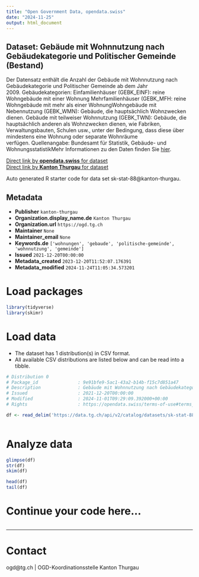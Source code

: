 ```yaml
---
title: "Open Government Data, opendata.swiss"
date: "2024-11-25"
output: html_document
---
```


## Dataset: Gebäude mit Wohnnutzung nach Gebäudekategorie und Politischer Gemeinde (Bestand)

Der Datensatz enthält die Anzahl der Gebäude mit Wohnnutzung nach Gebäudekategorie und Politischer Gemeinde ab dem Jahr 2009. Gebäudekategorien: Einfamilienhäuser (GEBK_EINF): reine Wohngebäude mit einer Wohnung Mehrfamilienhäuser (GEBK_MFH: reine Wohngebäude mit mehr als einer WohnungWohngebäude mit Nebennutzung (GEBK_WMN): Gebäude, die hauptsächlich Wohnzwecken dienen. Gebäude mit teilweiser Wohnnutzung (GEBK_TWN): Gebäude, die hauptsächlich anderen als Wohnzwecken dienen, wie Fabriken, Verwaltungsbauten, Schulen usw., unter der Bedingung, dass diese über mindestens eine Wohnung oder separate Wohnräume verfügen. Quellenangabe: Bundesamt für Statistik, Gebäude- und WohnungsstatistikMehr Informationen zu den Daten finden Sie [hier](https://www.bfs.admin.ch/bfs/de/home/statistiken/bau-wohnungswesen/bautaetigkeit.html).

[Direct link by **opendata.swiss** for dataset](https://opendata.swiss/de/dataset/gebaude-mit-wohnnutzung-nach-gebaudekategorie-und-politischer-gemeinde-bestand)<br>
[Direct link by **Kanton Thurgau** for dataset](https://data.tg.ch/explore/dataset/sk-stat-88/)

Auto generated R starter code for data set sk-stat-88@kanton-thurgau.

## Metadata

- **Publisher** `kanton-thurgau`
- **Organization.display_name.de** `Kanton Thurgau`
- **Organization.url** `https://ogd.tg.ch`
- **Maintainer** `None`
- **Maintainer_email** `None`
- **Keywords.de** `['wohnungen', 'gebaude', 'politische-gemeinde', 'wohnnutzung', 'gemeinde']`
- **Issued** `2021-12-20T00:00:00`
- **Metadata_created** `2023-12-20T11:52:07.176391`
- **Metadata_modified** `2024-11-24T11:05:34.573201`


# Load packages

```r

library(tidyverse)
library(skimr)

```

# Load data

-   The dataset has 1 distribution(s) in CSV format.
-   All available CSV distributions are listed below and can be read into a tibble.

```r

# Distribution 0
# Package_id               : 9e91bfe9-5ac1-43a2-b14b-f15c7d851a47
# Description              : Gebäude mit Wohnnutzung nach Gebäudekategorie und Politischer Gemeinde (Bestand) (csv)
# Issued                   : 2021-12-20T00:00:00
# Modified                 : 2024-11-01T09:29:09.392000+00:00
# Rights                   : https://opendata.swiss/terms-of-use#terms_by

df <- read_delim('https://data.tg.ch/api/v2/catalog/datasets/sk-stat-88/exports/csv?use_labels=true')



```

# Analyze data

```r

glimpse(df)
str(df)
skim(df)

head(df)
tail(df)

```

# Continue your code here...

```r

```

------------------------------------------------------------------------

# Contact

ogd@tg.ch | OGD-Koordinationsstelle Kanton Thurgau

